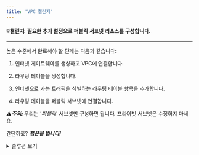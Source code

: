 ---
title: 'VPC 챌린지'
---

<h4>💡챌린지: 필요한 추가 설정으로 퍼블릭 서브넷 리소스를 구성합니다. </h4>

---

높은 수준에서 완료해야 할 단계는 다음과 같습니다:

1. 인터넷 게이트웨이를 생성하고 VPC에 연결합니다.

2. 라우팅 테이블을 생성합니다.

3. 인터넷으로 가는 트래픽을 식별하는 라우팅 테이블 항목을 추가합니다.

4. 라우팅 테이블을 퍼블릭 서브넷에 연결합니다.

**_⚠️주의:_** 우리는 _'퍼블릭'_ 서브넷만 구성하면 됩니다. 프라이빗 서브넷은 수정하지 마세요.

간단하죠? **_행운을 빕니다!_**

<details>
<summary>솔루션 보기</summary>

1. VPC 대시보드에서 **인터넷 게이트웨이**를 선택합니다.

2. 우측 상단 섹션에서 *인터넷 게이트웨이 생성*을 클릭합니다.

3. 텍스트 필드에 인터넷 게이트웨이 리소스의 이름을 입력합니다. (예: `cs-dept-igw`)

4. 페이지 하단의 *인터넷 게이트웨이 생성*을 클릭하세요.

이제 인터넷 게이트웨이 리소스가 생성되어야 합니다.

5. 우측 상단에 있는 **VPC에 연결**을 클릭하여 이전에 생성한 VPC에 인터넷 게이트웨이를 연결합니다.

6. _사용 가능한 VPC_ 필드에 VPC 이름을 입력합니다. *인터넷 게이트웨이 연결*을 클릭하세요.
   ![image](https://github.com/user-attachments/assets/2e753e1a-d501-48fc-90c0-6d1d692703c9)

인터넷 게이트웨이가 VPC에 연결되었으므로 이제 퍼블릭 서브넷에 라우팅 테이블을 생성하고 연결할 수 있습니다.

1. **라우팅 테이블** 아래의 VPC 대시보드에서 우측 상단에 있는 *라우팅 테이블 생성*을 클릭합니다.

2. 라우팅 테이블의 이름을 입력하고 앞서 생성한 CS dept VPC를 선택한 후 *라우팅 테이블 생성*을 클릭합니다.
   ![image](https://github.com/user-attachments/assets/f91f8b54-1434-4ffc-857d-5b825a6a1427)

퍼블릭 서브넷에 라우팅 테이블을 연결하기 전에 테이블에 중요한 항목을 추가해 보겠습니다.

3. **라우팅 테이블**에서 방금 생성한 리소스를 선택합니다.

4. 우측 상단에서 *작업 > 라우팅 편집*을 클릭합니다.

5. *라우팅 추가*를 클릭하세요; 다음 그림에 표시된 대로 세부 정보를 입력합니다. 값 `0.0.0.0/0`은 인터넷으로 향하는 모든 트래픽을 나타내며, VPC ID는 이전 워크샵에서 생성한 VPC의 ID입니다.

6. **변경 사항 저장**을 클릭하세요.
   ![image](https://github.com/user-attachments/assets/4e513ec0-ba12-49a0-b2de-23b6ae91556a)

7. 라우팅 테이블 페이지에서 *작업 > 서브넷 연결 편집*을 클릭합니다.

8. **서브넷 연결 편집** 페이지에서 퍼블릭 서브넷을 선택합니다; **연결 저장**을 클릭하세요.
  ![image](https://github.com/user-attachments/assets/459bf569-605a-4c64-bbcf-568b89e9cebb)

모든 설정이 완료되었습니다...<br />
퍼블릭 서브넷 구성을 통해 이제 CS 포털을 인터넷에 공개해 상품을 판매할 수 있는 적절한 네트워크 구성 요소를 갖추었고, 성적 관리 시스템을 안전하게 보호할 수 있는 프라이빗 위치도 마련되었습니다.<br />
**잘하셨어요! 👏**
</details>
